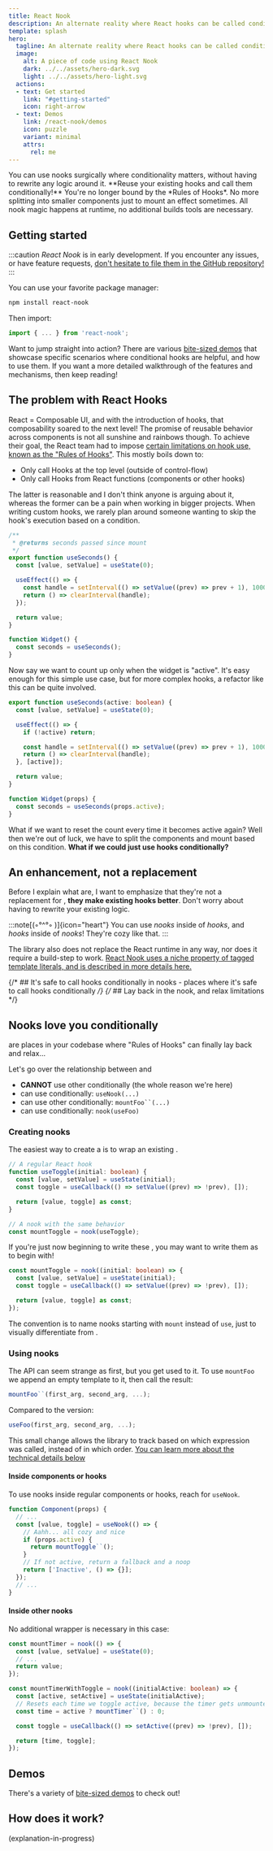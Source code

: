 ```yaml
---
title: React Nook
description: An alternate reality where React hooks can be called conditionally.
template: splash
hero:
  tagline: An alternate reality where React hooks can be called conditionally.
  image:
    alt: A piece of code using React Nook
    dark: ../../assets/hero-dark.svg
    light: ../../assets/hero-light.svg
  actions:
  - text: Get started
    link: "#getting-started"
    icon: right-arrow
  - text: Demos
    link: /react-nook/demos
    icon: puzzle
    variant: minimal
    attrs:
      rel: me
---
```



<CardGrid stagger>
    <Card title="An enhancement, not a replacement">You can use nooks surgically where conditionality matters, without having to rewrite any logic around it. **Reuse your existing hooks and call them conditionally!**</Card>
    <Card title="Freedom of choice">You're no longer bound by the *Rules of Hooks*. No more splitting into smaller components just to mount an effect sometimes.</Card>
    <Card title="Out of the box">All nook magic happens at runtime, no additional builds tools are necessary.</Card>
</CardGrid>

## Getting started

:::caution
*React Nook* is in early development. If you encounter any issues, or have feature requests, [don't hesitate to file them in the GitHub repository!](https://github.com/iwoplaza/react-nook/issues)
:::

You can use your favorite package manager:

```sh
npm install react-nook
```

Then import:

```ts
import { ... } from 'react-nook';
```

Want to jump straight into action? There are various [bite-sized demos](/react-nook/demos) that showcase
specific scenarios where conditional hooks are helpful, and how to use them. If you want a more detailed walkthrough of the features and mechanisms, then keep reading!

## The problem with React Hooks

React = Composable UI, and with the introduction of hooks, that composability soared to the next level! The promise of reusable behavior across components
is not all sunshine and rainbows though. To achieve their goal, the React team had to impose [certain limitations on hook use, known as the "Rules of Hooks"](https://react.dev/reference/rules/rules-of-hooks). This mostly boils down to:
- Only call Hooks at the top level (outside of control-flow)
- Only call Hooks from React functions (components or other hooks)

The latter is reasonable and I don't think anyone is arguing about it, whereas the former can be a pain when working in bigger projects.
When writing custom hooks, we rarely plan around someone wanting to skip the hook's execution based on a condition.

```ts
/**
 * @returns seconds passed since mount
 */
export function useSeconds() {
  const [value, setValue] = useState(0);

  useEffect(() => {
    const handle = setInterval(() => setValue((prev) => prev + 1), 1000);
    return () => clearInterval(handle);
  });

  return value;
}

function Widget() {
  const seconds = useSeconds();
}
```

Now say we want to count up only when the widget is "active". It's easy enough for this simple use case, but for more complex hooks, a refactor
like this can be quite involved.

```ts {1, 5, 9}
export function useSeconds(active: boolean) {
  const [value, setValue] = useState(0);

  useEffect(() => {
    if (!active) return;

    const handle = setInterval(() => setValue((prev) => prev + 1), 1000);
    return () => clearInterval(handle);
  }, [active]);

  return value;
}

function Widget(props) {
  const seconds = useSeconds(props.active);
}
```

What if we want to reset the count every time it becomes active again? Well then we're out of luck, we have to split the components and mount based
on this condition. **What if we could just use hooks conditionally?**

## An enhancement, not a replacement

Before I explain what <Nooks /> are, I want to emphasize that they're not a replacement for <Hooks />, **they make existing hooks better**.
Don't worry about having to rewrite your existing logic.

:::note[(◦°^°◦ )]{icon="heart"}
You can use *nooks* inside of *hooks*, and *hooks* inside of *nooks*! They're cozy like that.
:::

The library also does not replace the React runtime in any way, nor does it require a build-step to work. [React Nook uses a niche property
of tagged template literals, and is described in more details here.](#how-does-it-work)

{/* ## It's safe to call hooks conditionally in nooks - places where it's safe to call hooks conditionally */}
{/* ## Lay back in the nook, and relax limitations */}
## Nooks love you conditionally

<NNooks /> are places in your codebase where "Rules of Hooks" can finally lay back and relax...

Let's go over the relationship between <Hooks /> and <Nooks />
- <Hooks /> **CANNOT** use other <Hooks /> conditionally (the whole reason we're here)
- <Hooks /> can use <Nooks /> conditionally: `useNook(...)`
- <Nooks /> can use other <Nooks /> conditionally: `mountFoo``(...)`
- <Nooks /> can use <Hooks /> conditionally: `nook(useFoo)`

### Creating nooks
The easiest way to create a <Nook /> is to wrap an existing <Hook />.

```ts
// A regular React hook
function useToggle(initial: boolean) {
  const [value, setValue] = useState(initial);
  const toggle = useCallback(() => setValue((prev) => !prev), []);

  return [value, toggle] as const;
}

// A nook with the same behavior
const mountToggle = nook(useToggle);
```

If you're just now beginning to write these <Hooks />, you may want to write them as <Nooks /> to begin with!

```ts
const mountToggle = nook((initial: boolean) => {
  const [value, setValue] = useState(initial);
  const toggle = useCallback(() => setValue((prev) => !prev), []);

  return [value, toggle] as const;
});
```

The convention is to name nooks starting with `mount` instead of `use`, just to visually differentiate <Nooks /> from <Hooks />.

### Using nooks

The <Nooks /> API can seem strange as first, but you get used to it. To use `mountFoo` we append an empty template to it, then call the result:
```ts
mountFoo``(first_arg, second_arg, ...);
```
Compared to the <Hooks /> version:
```ts
useFoo(first_arg, second_arg, ...);
```

This small change allows the library to track based on which expression was called, instead of in which order.
[You can learn more about the technical details below](#how-does-it-work)

#### Inside components or hooks
To use nooks inside regular components or hooks, reach for `useNook`.

```ts
function Component(props) {
  // ...
  const [value, toggle] = useNook(() => {
    // Aahh... all cozy and nice
    if (props.active) {
      return mountToggle``();
    }
    // If not active, return a fallback and a noop
    return ['Inactive', () => {}];
  });
  // ...
}
```

#### Inside other nooks

No additional wrapper is necessary in this case:
```ts
const mountTimer = nook(() => {
  const [value, setValue] = useState(0);
  // ...
  return value;
});

const mountTimerWithToggle = nook((initialActive: boolean) => {
  const [active, setActive] = useState(initialActive);
  // Resets each time we toggle active, because the timer gets unmounted
  const time = active ? mountTimer``() : 0;

  const toggle = useCallback(() => setActive((prev) => !prev), []);

  return [time, toggle];
});
```

## Demos

There's a variety of [bite-sized demos](/react-nook/demos) to check out!

## How does it work?

(explanation-in-progress)
